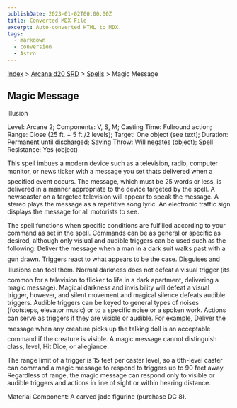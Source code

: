 ```yaml
---
publishDate: 2023-01-02T00:00:00Z
title: Converted MDX File
excerpt: Auto-converted HTML to MDX.
tags:
  - markdown
  - conversion
  - Astro
---
```


[Index](-index) > [Arcana d20 SRD](arcana-d20-srd-index) > [Spells](arcana-d20-srd-spells-index) > Magic Message

## Magic Message

Illusion

Level: Arcane 2; Components: V, S, M; Casting Time: Fullround action; Range: Close (25 ft. + 5 ft./2 levels); Target: One object (see text); Duration: Permanent until discharged; Saving Throw: Will negates (object); Spell Resistance: Yes (object)

This spell imbues a modern device such as a television, radio, computer monitor, or news ticker with a message you set thats delivered when a specified event occurs. The message, which must be 25 words or less, is delivered in a manner appropriate to the device targeted by the spell. A newscaster on a targeted television will appear to speak the message. A stereo plays the message as a repetitive song lyric. An electronic traffic sign displays the message for all motorists to see.

The spell functions when specific conditions are fulfilled according to your command as set in the spell. Commands can be as general or specific as desired, although only visiual and audible triggers can be used such as the following: Deliver the message when a man in a dark suit walks past with a gun drawn. Triggers react to what appears to be the case. Disguises and illusions can fool them. Normal darkness does not defeat a visual trigger (its common for a television to flicker to life in a dark apartment, delivering a magic message). Magical darkness and invisibility will defeat a visual trigger, however, and silent movement and magical silence defeats audible triggers. Audible triggers can be keyed to general types of noises (footsteps, elevator music) or to a specific noise or a spoken work. Actions can serve as triggers if they are visible or audible. For example, Deliver the message when any creature picks up the talking doll is an acceptable command if the creature is visible. A magic message cannot distinguish class, level, Hit Dice, or allegiance.

The range limit of a trigger is 15 feet per caster level, so a 6th-level caster can command a magic message to respond to triggers up to 90 feet away. Regardless of range, the magic message can respond only to visible or audible triggers and actions in line of sight or within hearing distance.

Material Component: A carved jade figurine (purchase DC 8).
